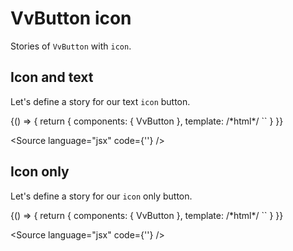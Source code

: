 
<Meta title="Components/Button/Props/icon" />

# VvButton icon

Stories of `VvButton` with `icon`.

## Icon and text

Let's define a story for our text `icon` button.

<Canvas>
	<Story name="icon-left" play={testButtonWithIconLeft}>
		{() => {
			return {
				components: { VvButton },
				template:
					/*html*/
					`<vv-button label="Like" icon="heart" />`
			}
		}}
	</Story>
</Canvas>

<Source language="jsx" code={'<vv-button label="Icon left" icon="heart" />'} />

## Icon only

Let's define a story for our `icon` only button.

<Canvas>
	<Story name="icon-only" play={testButtonWithIconOnly}>
		{() => {
			return {
				components: { VvButton },
				template:
					/*html*/
					`<vv-button icon="heart" rounded />`
			}
		}}
	</Story>
</Canvas>

<Source language="jsx" code={'<vv-button icon="heart" rounded />'} />
